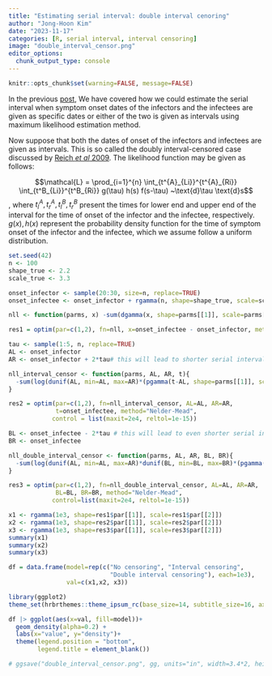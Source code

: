 ```yaml
---
title: "Estimating serial interval: double interval cenoring"
author: "Jong-Hoon Kim"
date: "2023-11-17"
categories: [R, serial interval, interval censoring]
image: "double_interval_censor.png"
editor_options: 
  chunk_output_type: console
---
```


```r
knitr::opts_chunk$set(warning=FALSE, message=FALSE) 
```

In the previous [post](https://www.jonghoonk.com/posts/interval-censoring/), We have covered how we could estimate the serial interval when symptom onset dates of the infectors and the infectees are given as specific dates or either of the two is given as intervals using maximum likelihood estimation method. 

Now suppose that both the dates of onset of the infectors and infectees are given as intervals. This is so called the doubly interval-censored case discussed by [Reich *et al* 2009](https://onlinelibrary.wiley.com/doi/abs/10.1002/sim.3659). The likelihood function may be given as follows:

$$\mathcal{L} = \prod_{i=1}^{n} \int_{t^{A}_{Li}}^{t^{A}_{Ri}} \int_{t^B_{Li}}^{t^B_{Ri}} g(\tau) h(s) f(s-\tau) ~\text{d}\tau \text{d}s$$ , where $t^A_l, t^A_r, t^B_l, t^B_r$ present the times for lower end and upper end of the interval for the time of onset of the infector and the infectee, respectively. $g(x), h(x)$ represent the probability density function for the time of symptom onset of the infector and the infectee, which we assume follow a uniform distribution.



```r
set.seed(42)
n <- 100
shape_true <- 2.2
scale_true <- 3.3

onset_infector <- sample(20:30, size=n, replace=TRUE)
onset_infectee <- onset_infector + rgamma(n, shape=shape_true, scale=scale_true)

nll <- function(parms, x) -sum(dgamma(x, shape=parms[[1]], scale=parms[[2]], log=TRUE))

res1 = optim(par=c(1,2), fn=nll, x=onset_infectee - onset_infector, method="Nelder-Mead", control=list(maxit=2e4, reltol=1e-15))

tau <- sample(1:5, n, replace=TRUE)
AL <- onset_infector 
AR <- onset_infector + 2*tau# this will lead to shorter serial interval

nll_interval_censor <- function(parms, AL, AR, t){
  -sum(log(dunif(AL, min=AL, max=AR)*(pgamma(t-AL, shape=parms[[1]], scale=parms[[2]]) - pgamma(t-AR, shape=parms[[1]], scale=parms[[2]]))))
}

res2 = optim(par=c(1,2), fn=nll_interval_censor, AL=AL, AR=AR, 
             t=onset_infectee, method="Nelder-Mead",
            control = list(maxit=2e4, reltol=1e-15))

BL <- onset_infectee - 2*tau # this will lead to even shorter serial interval
BR <- onset_infectee

nll_double_interval_censor <- function(parms, AL, AR, BL, BR){
  -sum(log(dunif(AL, min=AL, max=AR)*dunif(BL, min=BL, max=BR)*(pgamma(BR-AL, shape=parms[[1]], scale=parms[[2]]) - pgamma(BL-AR, shape=parms[[1]], scale=parms[[2]]))))
}

res3 = optim(par=c(1,2), fn=nll_double_interval_censor, AL=AL, AR=AR,
             BL=BL, BR=BR, method="Nelder-Mead",
            control=list(maxit=2e4, reltol=1e-15))

x1 <- rgamma(1e3, shape=res1$par[[1]], scale=res1$par[[2]])
x2 <- rgamma(1e3, shape=res2$par[[1]], scale=res2$par[[2]])
x3 <- rgamma(1e3, shape=res3$par[[1]], scale=res3$par[[2]])
summary(x1)
summary(x2)
summary(x3)

df = data.frame(model=rep(c("No censoring", "Interval censoring",
                            "Double interval censoring"), each=1e3),
                val=c(x1,x2, x3))

library(ggplot2)
theme_set(hrbrthemes::theme_ipsum_rc(base_size=14, subtitle_size=16, axis_title_size=12))

df |> ggplot(aes(x=val, fill=model))+
  geom_density(alpha=0.2) +
  labs(x="value", y="density")+
  theme(legend.position = "bottom", 
        legend.title = element_blank())

# ggsave("double_interval_censor.png", gg, units="in", width=3.4*2, height=2.7*2)
```
